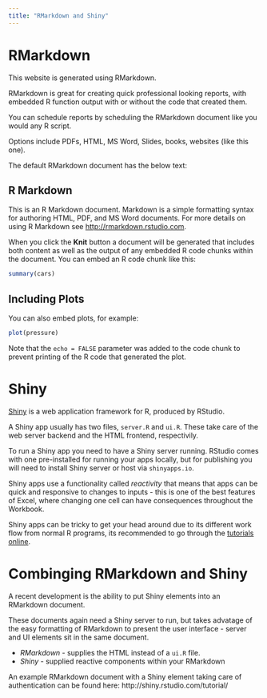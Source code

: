 ```yaml
---
title: "RMarkdown and Shiny"
---
```


# RMarkdown


This website is generated using RMarkdown.

RMarkdown is great for creating quick professional looking reports, with embedded R function output with or without the code that created them.

You can schedule reports by scheduling the RMarkdown document like you would any R script.

Options include PDFs, HTML, MS Word, Slides, books, websites (like this one).

The default RMarkdown document has the below text:

## R Markdown

This is an R Markdown document. Markdown is a simple formatting syntax for authoring HTML, PDF, and MS Word documents. For more details on using R Markdown see <http://rmarkdown.rstudio.com>.

When you click the **Knit** button a document will be generated that includes both content as well as the output of any embedded R code chunks within the document. You can embed an R code chunk like this:

```r
summary(cars)
```

## Including Plots

You can also embed plots, for example:

```r
plot(pressure)
```

Note that the `echo = FALSE` parameter was added to the code chunk to prevent printing of the R code that generated the plot.


# Shiny

[Shiny](http://shiny.rstudio.com/) is a web application framework for R, produced by RStudio. 

A Shiny app usually has two files, `server.R` and `ui.R`.  These take care of the web server backend and the HTML frontend, respectivily. 

To run a Shiny app you need to have a Shiny server running.  RStudio comes with one pre-installed for running your apps locally, but for publishing you will need to install Shiny server or host via `shinyapps.io`.

Shiny apps use a functionality called *reactivity* that means that apps can be quick and responsive to changes to inputs - this is one of the best features of Excel, where changing one cell can have consequences throughout the Workbook.

Shiny apps can be tricky to get your head around due to its different work flow from normal R programs, its recommended to go through the [tutorials online](http://shiny.rstudio.com/tutorial/).


# Combinging RMarkdown and Shiny

A recent development is the ability to put Shiny elements into an RMarkdown document. 

These documents again need a Shiny server to run, but takes advatage of the easy formatting of RMarkdown to present the user interface - server and UI elements sit in the same document.

* *RMarkdown* - supplies the HTML instead of a `ui.R` file.
* *Shiny* - supplied reactive components within your RMarkdown

An example RMarkdown document with a Shiny element taking care of authentication can be found here:
http://shiny.rstudio.com/tutorial/

